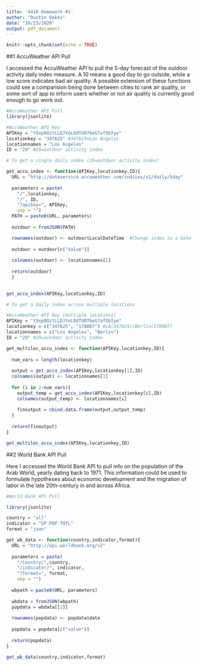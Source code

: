 ---
title: '441A Homework #1'
author: "Dustin Oakes"
date: "10/23/2020"
output: pdf_document
---

```{r setup, include=FALSE}
knitr::opts_chunk$set(echo = TRUE)
```

##1 AccuWeather API Pull

I accessed the AccuWeather API to pull the 5-day forecast of the outdoor activity daily index measure. A 10 means a good day to go outside, while a low score indicates bad air quality. A possible extension of these functions could see a comparision being done between cities to rank air quality, or some sort of app to inform users whether or not air quality is currently good enough to go work out.

```{r}
#AccuWeather API Pull
library(jsonlite)

#AccuWeather API Key
APIKey = "t9xp0OztLLDJYeLOdTUR7beG7afXbIye"
locationkey = "347625" #347625=Los Angeles
locationnames = "Los Angeles"
ID = "29" #29=outdoor activity index

# To get a single daily index (29=outdoor activity index)

get_accu_index <- function(APIKey,locationkey,ID){
  URL = "http://dataservice.accuweather.com/indices/v1/daily/5day"
  
  parameters = paste(
    "/",locationkey,
    "/", ID,
    "?apikey=", APIKey,
    sep = "")
  PATH = paste0(URL, parameters)
  
  outdoor = fromJSON(PATH)

  rownames(outdoor) <- outdoor$LocalDateTime  #Change index to a Date
  
  outdoor = outdoor[c("Value")]
  
  colnames(outdoor) <- locationnames[1]
  
  return(outdoor)
  }
  

get_accu_index(APIKey,locationkey,ID)

# To get a daily index across multiple locations

#AccuWeather API Key (multiple locations)
APIKey = "t9xp0OztLLDJYeLOdTUR7beG7afXbIye"
locationkey = c("347625", "178087") #LA(347625)/Berlin(178087)
locationnames = c("Los Angeles", "Berlin")
ID = "29" #29=outdoor activity index

get_multiloc_accu_index <- function(APIKey,locationkey,ID){
  
  num_vars = length(locationkey)
  
  output = get_accu_index(APIKey,locationkey[1],ID)
  colnames(output) <- locationnames[1]
  
  for (i in 2:num_vars){
    output_temp = get_accu_index(APIKey,locationkey[i],ID)
    colnames(output_temp) <- locationnames[i]
    
    finoutput = cbind.data.frame(output,output_temp)
  }
  
  return(finoutput)
}

get_multiloc_accu_index(APIKey,locationkey,ID)
```


##2 World Bank API Pull

Here I accessed the World Bank API to pull info on the population of the Arab World, yearly dating back to 1971. This information could be used to formulate hypotheses about economic development and the migration of labor in the late 20th-century in and across Africa.

```{r}
#World Bank API Pull

library(jsonlite)

country = "all"
indicator = "SP.POP.TOTL"
format = "json"

get_wb_data <- function(country,indicator,format){
  URL = "http://api.worldbank.org/v2"
  
  parameters = paste(
    "/country/",country,
    "/indicator/", indicator,
    "?format=", format,
    sep = "")
  
  wbpath = paste0(URL, parameters)
  
  wbdata = fromJSON(wbpath)
  popdata = wbdata[[2]]
  
  rownames(popdata) <- popdata$date
  
  popdata = popdata[c("value")]
  
  return(popdata)
}

get_wb_data(country,indicator,format)

```

